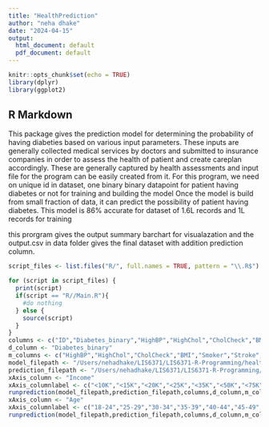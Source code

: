 ```yaml
---
title: "HealthPrediction"
author: "neha dhake"
date: "2024-04-15"
output:
  html_document: default
  pdf_document: default
---
```


```r
knitr::opts_chunk$set(echo = TRUE)
library(dplyr)
library(ggplot2)
```

## R Markdown

This package gives the prediction model for determining the probability of having diabeties based on various input parameters.
  These inputs are generally collected medical services by doctors and submitted to insurance companies in order to assess the health of patient and create careplan accordingly.
  These are generally captured by health assessments and input file for the program can be easily created from it.
  For this program, we need on unique id in dataset, one binary binary datapoint for patient having diabetes or not for training and building the model
  Once the model is build from small fraction of data, it can predict the possibility of patient having diabetes.
  This model is 86% accurate for dataset of 1.6L records and 1L records for training 
  
  this prorgram gives the output summary barchart for visualazation
  and the output.csv in data folder gives the final dataset with addition prediction column.
   
  
```r
script_files <- list.files("R/", full.names = TRUE, pattern = "\\.R$")

for (script in script_files) {
  print(script)
  if(script == "R//Main.R"){
    #do nothing
  } else {
    source(script)
  }
}
columns <- c("ID","Diabetes_binary","HighBP","HighChol","CholCheck","BMI","Smoker","Stroke","HeartDiseaseorAttack","PhysActivity","Fruits","Veggies","HvyAlcoholConsump","AnyHealthcare","NoDocbcCost","GenHlth","MentHlth","PhysHlth","DiffWalk","Sex","Age","Education","Income")
d_column <- "Diabetes_binary"
m_columns <- c("HighBP","HighChol","CholCheck","BMI","Smoker","Stroke","HeartDiseaseorAttack","HvyAlcoholConsump","Age")
model_filepath <- "/Users/nehadhake/LIS6371/LIS6371-R-Programming/healthprediction/data/Training_data.csv"
prediction_filepath <- "/Users/nehadhake/LIS6371/LIS6371-R-Programming/healthprediction/data/Prediction_data.csv"
xAxis_column <- "Income"
xAxis_columnlabel <- c("<10K","<15K","<20K","<25K","<35K","<50K","<75K",">75K")
runprediction(model_filepath,prediction_filepath,columns,d_column,m_columns,xAxis_column,xAxis_columnlabel)
xAxis_column <- "Age"
xAxis_columnlabel <- c("18-24","25-29","30-34","35-39","40-44","45-49","50-54","55-59","60-64","65-69","70-74","75-79","80+")
runprediction(model_filepath,prediction_filepath,columns,d_column,m_columns,xAxis_column,xAxis_columnlabel)


```

